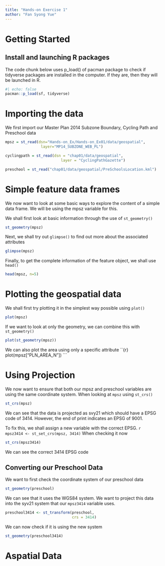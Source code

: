 ```yaml
---
title: "Hands-on Exercise 1"
author: "Fan Syong Yue"
---
```


# Getting Started

## Install and launching R packages

The code chunk below uses p_load() of pacman package to check if tidyverse packages are installed in the computer. If they are, then they will be launched in R.

```r
#| echo: false
pacman::p_load(sf, tidyverse)
```

# Importing the data

We first import our Master Plan 2014 Subzone Boundary, Cycling Path and Preschool data

```r
mpsz = st_read(dsn="Hands-on_Ex/Hands-on_Ex01/data/geospatial",
                layer="MP14_SUBZONE_WEB_PL")

cyclingpath = st_read(dsn = "chap01/data/geospatial", 
                         layer = "CyclingPathGazette")

preschool = st_read("chap01/data/geospatial/PreSchoolsLocation.kml")
```

# Simple feature data frames

We now want to look at some basic ways to explore the content of a simple data frame. We will be using the mpsz variable for this.

We shall first look at basic information through the use of `st_geometry()`

```r
st_geometry(mpsz)
```

Next, we shall try out `glimpse()` to find out more about the associated attributes

```r
glimpse(mpsz)
```

Finally, to get the complete information of the feature object, we shall use `head()`

```r
head(mpsz, n=5)
```

# Plotting the geospatial data

We shall first try plotting it in the simplest way possible using `plot()`

```r
plot(mpsz)
```

If we want to look at only the geometry, we can combine this with `st_geometry()`

```r
plot(st_geometry(mpsz))
```

We can also plot the area using only a specific attribute \`\`{r} plot(mpsz\["PLN_AREA_N"\]) \`\`\`

# Using Projection

We now want to ensure that both our mpsz and preschool variables are using the same coordinate system.
When looking at `mpsz` using `st_crs()`
```r
st_crs(mpsz)
```
We can see that the data is projected as svy21 which should have a EPSG code of 3414. However, the end of print indicates an EPSG of 9001.

To fix this, we shall assign a new variable with the correct EPSG.
 ```r
 mpsz3414 <- st_set_crs(mpsz, 3414)
 ```
When checking it now
```r
st_crs(mpsz3414)
```
We can see the correct 3414 EPSG code

## Converting our Preschool Data
We want to first check the coordinate system of our preschool data
```r
st_geometry(preschool)
```
We can see that it uses the WGS84 system. We want to project this data into the syv21 system that our `mpsz3414` variable uses.
```r
preschool3414 <- st_transform(preschool, 
                              crs = 3414)
```
We can now check if it is using the new system
```r
st_geometry(preschool3414)
```

# Aspatial Data
